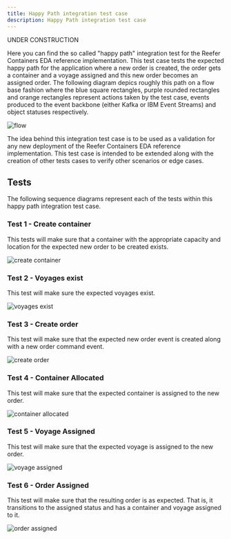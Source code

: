 ```yaml
---
title: Happy Path integration test case
description: Happy Path integration test case
---
```


<InlineNotification kind="warning">
UNDER CONSTRUCTION
</InlineNotification>

Here you can find the so called "happy path" integration test for the Reefer Containers EDA reference implementation. This test case tests the expected happy path for the application where a new order is created, the order gets a container and a voyage assigned and this new order becomes an assigned order. The following diagram depics roughly this path on a flow base fashion where the blue square rectangles, purple rounded rectangles and orange rectangles represent actions taken by the test case, events produced to the event backbone (either Kafka or IBM Event Streams) and object statuses respectively.

![flow](images/Slide1.png)

The idea behind this integration test case is to be used as a validation for any new deployment of the Reefer Containers EDA reference implementation. This test case is intended to be extended along with the creation of other tests cases to verify other scenarios or edge cases.

## Tests

The following sequence diagrams represent each of the tests within this happy path integration test case.

### Test 1 - Create container

This tests will make sure that a container with the appropriate capacity and location for the expected new order to be created exists.

![create container](images/Slide2.png)

### Test 2 - Voyages exist

This test will make sure the expected voyages exist.

![voyages exist](images/Slide3.png)

### Test 3 - Create order

This test will make sure that the expected new order event is created along with a new order command event.

![create order](images/Slide4.png)

### Test 4 - Container Allocated

This test will make sure that the expected container is assigned to the new order.

![container allocated](images/Slide5.png)

### Test 5 - Voyage Assigned

This test will make sure that the expected voyage is assigned to the new order.

![voyage assigned](images/Slide6.png)

### Test 6 - Order Assigned

This test will make sure that the resulting order is as expected. That is, it transitions to the assigned status and has a container and voyage assigned to it.

![order assigned](images/Slide7.png)
